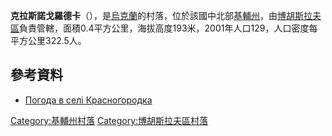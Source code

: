 {{coord|49|23|10|N|30|40|48|E|scale:30000|display=title}}

'''克拉斯諾戈羅德卡'''（{{lang-uk|Красногородка}}），是[[烏克蘭|烏克蘭]]的村落，位於該國中北部[[基輔州|基輔州]]，由[[博胡斯拉夫區|博胡斯拉夫區]]負責管轄，面積0.4平方公里，海拔高度193米，2001年人口129，人口密度每平方公里322.5人。

==參考資料==
* [http://weather.in.ua/ua/kievskaja/12092 Погода в селі Красногородка] {{Wayback|url=http://weather.in.ua/ua/kievskaja/12092 |date=20160509175828 }}

{{DEFAULTSORT:Красногородка}}
[[Category:基輔州村落|Category:基輔州村落]]
[[Category:博胡斯拉夫區村落|Category:博胡斯拉夫區村落]]


{{Kiev-geo-stub}}